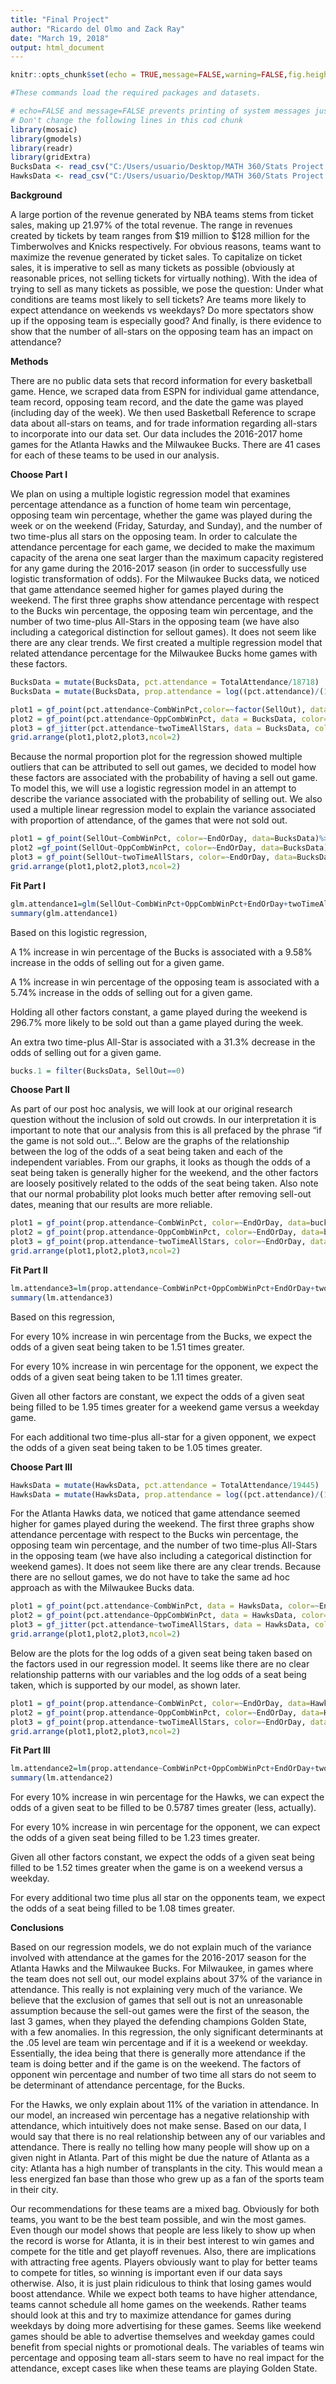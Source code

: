 ---
title: "Final Project"
author: "Ricardo del Olmo and Zack Ray"
date: "March 19, 2018"
output: html_document
---

```{r setup, include=FALSE}
knitr::opts_chunk$set(echo = TRUE,message=FALSE,warning=FALSE,fig.height=5,fig.width=7)
```

```{r,echo=FALSE,message=FALSE}
#These commands load the required packages and datasets. 

# echo=FALSE and message=FALSE prevents printing of system messages just associated with loading packages
# Don't change the following lines in this cod chunk
library(mosaic)
library(gmodels)
library(readr)
library(gridExtra)
BucksData <- read_csv("C:/Users/usuario/Desktop/MATH 360/Stats Project Data - Bucks.csv")
HawksData <- read_csv("C:/Users/usuario/Desktop/MATH 360/Stats Project Data - Hawks.csv")
```


**Background**

A large portion of the revenue generated by NBA teams stems from ticket sales, making up 21.97% of the total revenue.  The range in revenues created by tickets by team ranges from $19 million to $128 million for the Timberwolves and Knicks respectively.  For obvious reasons, teams want to maximize the revenue generated by ticket sales.  To capitalize on ticket sales, it is imperative to sell as many tickets as possible (obviously at reasonable prices, not selling tickets for virtually nothing).  With the idea of trying to sell as many tickets as possible, we pose the question: Under what conditions are teams most likely to sell tickets?  Are teams more likely to expect attendance on weekends vs weekdays? Do more spectators show up if the opposing team is especially good? And finally, is there evidence to show that the number of all-stars on the opposing team has an impact on attendance?


**Methods**

There are no public data sets that record information for every basketball game. Hence, we scraped data from ESPN for individual game attendance, team record, opposing team record, and the date the game was played (including day of the week).  We then used Basketball Reference to scrape data about all-stars on teams, and for trade information regarding all-stars to incorporate into our data set. Our data includes the 2016-2017 home games for the Atlanta Hawks and the Milwaukee Bucks.  There are 41 cases for each of these teams to be used in our analysis. 


**Choose Part I**

We plan on using a multiple logistic regression model that examines percentage attendance as a function of home team win percentage, opposing team win percentage, whether the game was played during the week or on the weekend (Friday, Saturday, and Sunday), and the number of two time-plus all stars on the opposing team. In order to calculate the attendance percentage for each game, we decided to make the maximum capacity of the arena one seat larger than the maximum capacity registered for any game during the 2016-2017 season (in order to successfully use logistic transformation of odds). For the Milwaukee Bucks data, we noticed that game attendance seemed higher for games played during the weekend. The first three graphs show attendance percentage with respect to the Bucks win percentage, the opposing team win percentage, and the number of two time-plus All-Stars in the opposing team (we have also including a categorical distinction for sellout games). It does not seem like there are any clear trends. We first created a multiple regression model that related attendance percentage for the Milwaukee Bucks home games with these factors. 

```{r,echo=FALSE}
BucksData = mutate(BucksData, pct.attendance = TotalAttendance/18718)
BucksData = mutate(BucksData, prop.attendance = log((pct.attendance)/(1-(pct.attendance))))
```

```{r,echo=FALSE}
plot1 = gf_point(pct.attendance~CombWinPct,color=~factor(SellOut), data = BucksData)%>%gf_labs(y="Attendance Percentage", x="Bucks Win Percentage", color = "Sell out")
plot2 = gf_point(pct.attendance~OppCombWinPct, data = BucksData, color=~factor(SellOut))%>%gf_labs(y="Attendance Percentage", x="Opponent Win Percentage",color = "Sell out")
plot3 = gf_jitter(pct.attendance~twoTimeAllStars, data = BucksData, color=~factor(SellOut),width=0.5)%>%gf_labs(y="Attendance Percentage", x="Two Time-Plus All-Stars",color = "Sell out")
grid.arrange(plot1,plot2,plot3,ncol=2)
```

Because the normal proportion plot for the regression showed multiple outliers that can be attributed to sell out games, we decided to model how these factors are associated with the probability of having a sell out game. To model this, we will use a logistic regression model in an attempt to describe the variance associated with the probability of selling out.  We also used a multiple linear regression model to explain the variance associated with proportion of attendance, of the games that were not sold out.

```{r,echo=FALSE}
plot1 = gf_point(SellOut~CombWinPct, color=~EndOrDay, data=BucksData)%>%gf_smooth()%>%gf_labs(y = "Did the Bucks Sell Out?", x = "Bucks Win Percentage", color = "Day of Week")
plot2 =gf_point(SellOut~OppCombWinPct, color=~EndOrDay, data=BucksData)%>%gf_smooth()%>%gf_labs(y = "Did the Bucks Sell Out?", x = "Opponent Win Percentage", color = "Day of Week")
plot3 = gf_point(SellOut~twoTimeAllStars, color=~EndOrDay, data=BucksData)%>%gf_smooth()%>%gf_labs(y = "Did the Bucks Sell Out?", x = "Two Time-Plus All-Stars", color = "Day of Week")
grid.arrange(plot1,plot2,plot3,ncol=2)
```


**Fit Part I**

```{r,echo=FALSE}
glm.attendance1=glm(SellOut~CombWinPct+OppCombWinPct+EndOrDay+twoTimeAllStars, data = BucksData, family=binomial)
summary(glm.attendance1)
```
Based on this logistic regression,

A 1% increase in win percentage of the Bucks is associated with a 9.58% increase in the odds of selling out for a given game.

A 1% increase in win percentage of the opposing team is associated with a 5.74% increase in the odds of selling out for a given game.

Holding all other factors constant, a game played during the weekend is 296.7% more likely to be sold out than a game played during the week.

An extra two time-plus All-Star is associated with a 31.3% decrease in the odds of selling out for a given game.

```{r,echo=FALSE}
bucks.1 = filter(BucksData, SellOut==0)
```


**Choose Part II**

As part of our post hoc analysis, we will look at our original research question without the inclusion of sold out crowds.  In our interpretation it is important to note that our analysis from this is all prefaced by the phrase "if the game is not sold out...".  Below are the graphs of the relationship between the log of the odds of a seat being taken and each of the independent variables.  From our graphs, it looks as though the odds of a seat being taken is generally higher for the weekend, and the other factors are loosely positively related to the odds of the seat being taken.  Also note that our normal probability plot looks much better after removing sell-out dates, meaning that our results are more reliable.

```{r,echo=FALSE}
plot1 = gf_point(prop.attendance~CombWinPct, color=~EndOrDay, data=bucks.1)%>%gf_smooth()%>%gf_labs(y = "Log Odds of a Seat Being Taken", x = "Bucks Win Percentage", color = "Day of Week")
plot2 = gf_point(prop.attendance~OppCombWinPct, color=~EndOrDay, data=bucks.1)%>%gf_smooth()%>%gf_labs(y = "Log Odds of a Seat Being Taken", x = "Opponent Win Percentage", color = "Day of Week")
plot3 = gf_point(prop.attendance~twoTimeAllStars, color=~EndOrDay, data=bucks.1)%>%gf_smooth()%>%gf_labs(y = "Log Odds of a Seat Being Taken", x = "Two Time-Plus All-Stars", color = "Day of Week")
grid.arrange(plot1,plot2,plot3,ncol=2)
```


**Fit Part II**

```{r,echo=FALSE}
lm.attendance3=lm(prop.attendance~CombWinPct+OppCombWinPct+EndOrDay+twoTimeAllStars, data = bucks.1)
summary(lm.attendance3)
```
Based on this regression, 

For every 10% increase in win percentage from the Bucks, we expect the odds of a given seat being taken to be 1.51 times greater.

For every 10% increase in win percentage for the opponent, we expect the odds of a given seat being taken to be 1.11 times greater.

Given all other factors are constant, we expect the odds of a given seat being filled to be 1.95 times greater for a weekend game versus a weekday game.

For each additional two time-plus all-star for a given opponent, we expect the odds of a given seat being taken to be 1.05 times greater.


**Choose Part III**

```{r,echo=FALSE}
HawksData = mutate(HawksData, pct.attendance = TotalAttendance/19445)
HawksData = mutate(HawksData, prop.attendance = log((pct.attendance)/(1-(pct.attendance))))
```

For the Atlanta Hawks data, we noticed that game attendance seemed higher for games played during the weekend. The first three graphs show attendance percentage with respect to the Bucks win percentage, the opposing team win percentage, and the number of two time-plus All-Stars in the opposing team (we have also including a categorical distinction for weekend games). It does not seem like there are any clear trends.  Because there are no sellout games, we do not have to take the same ad hoc approach as with the Milwaukee Bucks data.

```{r,echo=FALSE}
plot1 = gf_point(pct.attendance~CombWinPct, data = HawksData, color=~EndOrDay)%>%gf_labs(y="Attendance Percentage", x="Hawks Win Percentage", color = "Day of Week")
plot2 = gf_point(pct.attendance~OppCombWinPct, data = HawksData, color=~EndOrDay)%>%gf_labs(y="Attendance Percentage", x="Opponent Win Percentage", color = "Day of Week")
plot3 = gf_jitter(pct.attendance~twoTimeAllStars, data = HawksData, color=~EndOrDay, width=0.5)%>%gf_labs(y="Attendance Percentage", x="Two Time-Plus All-Stars", color = "Day of Week")
grid.arrange(plot1,plot2,plot3,ncol=2)
```

Below are the plots for the log odds of a given seat being taken based on the factors used in our regression model.  It seems like there are no clear relationship patterns with our variables and the log odds of a seat being taken, which is supported by our model, as shown later.

```{r,echo=FALSE}
plot1 = gf_point(prop.attendance~CombWinPct, color=~EndOrDay, data=HawksData)%>%gf_smooth()%>%gf_labs(y = "Log Odds of a Seat Being Taken", x = "Hawks Win Percentage", color = "Day of Week")
plot2 = gf_point(prop.attendance~OppCombWinPct, color=~EndOrDay, data=HawksData)%>%gf_smooth()%>%gf_labs(y = "Log Odds of a Seat Being Taken", x = "Opponent Win Percentage", color = "Day of Week")
plot3 = gf_point(prop.attendance~twoTimeAllStars, color=~EndOrDay, data=HawksData)%>%gf_smooth()%>%gf_labs(y = "Log Odds of a Seat Being Taken", x = "Two Time-Plus All-Stars", color = "Day of Week")
grid.arrange(plot1,plot2,plot3,ncol=2)
```


**Fit Part III**

```{r,echo=FALSE}
lm.attendance2=lm(prop.attendance~CombWinPct+OppCombWinPct+EndOrDay+twoTimeAllStars, data = HawksData)
summary(lm.attendance2)
```

For every 10% increase in win percentage for the Hawks, we can expect the odds of a given seat to be filled to be 0.5787 times greater (less, actually).

For every 10% increase in win percentage for the opponent, we can expect the odds of a given seat being filled to be 1.23 times greater.

Given all other factors constant, we expect the odds of a given seat being filled to be 1.52 times greater when the game is on a weekend versus a weekday.

For every additional two time plus all star on the opponents team, we expect the odds of a seat being filled to be 1.08 times greater.


**Conclusions**

Based on our regression models, we do not explain much of the variance involved with attendance at the games for the 2016-2017 season for the Atlanta Hawks and the Milwaukee Bucks. For Milwaukee, in games where the team does not sell out, our model explains about 37% of the variance in attendance.  This really is not explaining very much of the variance.  We believe that the exclusion of games that sell out is not an unreasonable assumption because the sell-out games were the first of the season, the last 3 games, when they played the defending champions Golden State, with a few anomalies.  In this regression, the only significant determinants at the .05 level are team win percentage and if it is a weekend or weekday.  Essentially, the idea being that there is generally more attendance if the team is doing better and if the game is on the weekend. The factors of opponent win percentage and number of two time all stars do not seem to be determinant of attendance percentage, for the Bucks.

For the Hawks, we only explain about 11% of the variation in attendance.  In our model, an increased win percentage has a negative relationship with attendance, which intuitively does not make sense.  Based on our data, I would say that there is no real relationship between any of our variables and attendance.  There is really no telling how many people will show up on a given night in Atlanta.  Part of this might be due the nature of Atlanta as a city: Atlanta has a high number of transplants in the city. This would mean a less energized fan base than those who grew up as a fan of the sports team in their city.  

Our recommendations for these teams are a mixed bag.  Obviously for both teams, you want to be the best team possible, and win the most games.  Even though our model shows that people are less likely to show up when the record is worse for Atlanta, it is in their best interest to win games and compete for the title and get playoff revenues.  Also, there are implications with attracting free agents.  Players obviously want to play for better teams to compete for titles, so winning is important even if our data says otherwise.  Also, it is just plain ridiculous to think that losing games would boost attendance.  While we expect both teams to have higher attendance, teams cannot schedule all home games on the weekends.  Rather teams should look at this and try to maximize attendance for games during weekdays by doing more advertising for these games.  Seems like weekend games should be able to advertise themselves and weekday games could benefit from special nights or promotional deals. The variables of teams win percentage and opposing team all-stars seem to have no real impact for the attendance, except cases like when these teams are playing Golden State.   
